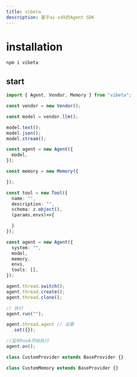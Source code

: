 ```yaml
---
title: vibeta
description: 基于ai-sdk的Agent SDK
---
```


# installation

```bash
npm i vibeta
```

## start

```ts
import { Agent, Vendor, Memory } from "vibeta";

const vendor = new Vendor();

const model = vendor.llm();

model.text();
model.json();
model.stream();

const agent = new Agent({
  model,
});

const memory = new Memory({

});

const tool = new Tool({
  name: "",
  description: "",
  schema: z.object(),
  (params,envs)=>{

  }
});

const agent = new Agent({
  system: "",
  model,
  memory,
  envs,
  tools: [],
});

agent.thread.switch();
agent.thread.create();
agent.thread.clone();

// 执行
agent.run("");

agent.thread.agent // 设置
  .set({});

//监听hook开始执行
agent.on();
```

```ts
class CustomProvider extends BaseProvider {}

class CustomMemory extends BaseProvider {}
```
